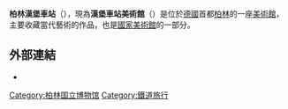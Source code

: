 '''柏林漢堡車站'''（{{lang-de|Hamburger Bahnhof}}），現為'''漢堡車站美術館'''（{{lang-de|Hamburger Bahnhof – Museum für Gegenwart}}）是位於[[德國|德國]]首都[[柏林|柏林]]的一座[[美術館|美術館]]，主要收藏當代藝術的作品，也是[[國家美術館_(柏林)|國家美術館]]的一部分。

==外部連結==
* {{Official website|http://www.smb.museum/en/museums-and-institutions/hamburger-bahnhof/home.html}}
{{coord|52|31|42|N|13|22|20|E|region:DE-BE_type:landmark|display=title}}

[[Category:柏林国立博物馆|Category:柏林国立博物馆]]
[[Category:鐵道旅行|Category:鐵道旅行]]